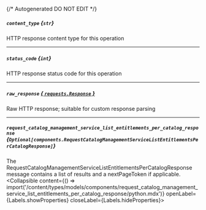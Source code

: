 {/* Autogenerated DO NOT EDIT  */}

##### `content_type` *{`str`}*
HTTP response content type for this operation

---
##### `status_code` *{`int`}*
HTTP response status code for this operation

---
##### `raw_response` [*{ `requests.Response` }*](https://requests.readthedocs.io/en/latest/api/#requests.Response)
Raw HTTP response; suitable for custom response parsing

---
##### `request_catalog_management_service_list_entitlements_per_catalog_response` *{`Optional[components.RequestCatalogManagementServiceListEntitlementsPerCatalogResponse]`}*
The RequestCatalogManagementServiceListEntitlementsPerCatalogResponse message contains a list of results and a nextPageToken if applicable.
<Collapsible content={() => import('/content/types/models/components/request_catalog_management_service_list_entitlements_per_catalog_response/python.mdx')} openLabel={Labels.showProperties} closeLabel={Labels.hideProperties}>
</Collapsible>


